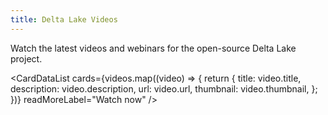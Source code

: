 ```yaml
---
title: Delta Lake Videos
---
```



Watch the latest videos and webinars for the open-source Delta Lake project.

<CardDataList
  cards={videos.map((video) => {
    return {
      title: video.title,
      description: video.description,
      url: video.url,
      thumbnail: video.thumbnail,
    };
  })}
  readMoreLabel="Watch now"
/>
